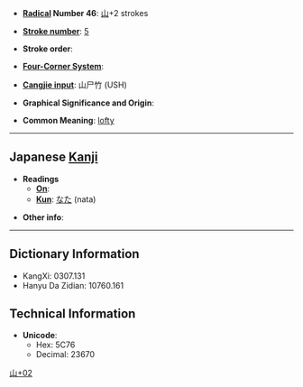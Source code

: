* '''[[Wiktionary:Chinese radical index| Radical]] Number 46''': [[Wiktionary:Chinese radical index 山|山]]+2 strokes

* '''[[Wiktionary:Chinese total strokes index|Stroke number]]''': [[Wiktionary:Chinese total strokes index 5|5]]

* '''Stroke order''': 

* '''[[Wiktionary:Chinese four corner index|Four-Corner System]]''': 

* '''[[Wiktionary:Chinese Cangjie index|Cangjie input]]''': 山尸竹 (USH)

* '''Graphical Significance and Origin''': 

* '''Common Meaning''': [[lofty]]

----

== Japanese [[Kanji]] ==

* '''Readings'''
** '''[[On]]''': 
** '''[[Kun]]''': [[なた]] (nata)

* '''Other info''':  

----

== Dictionary Information ==

* KangXi: 0307.131
* Hanyu Da Zidian: 10760.161

== Technical Information ==

* '''Unicode''':
** Hex: 5C76
** Decimal: 23670

[[Category:Japanese-only CJKV Characters|山+02]]